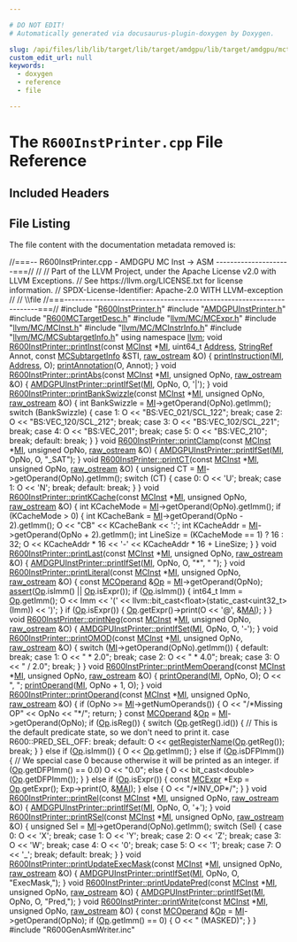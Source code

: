 ```yaml
---

# DO NOT EDIT!
# Automatically generated via docusaurus-plugin-doxygen by Doxygen.

slug: /api/files/lib/lib/target/lib/target/amdgpu/lib/target/amdgpu/mctargetdesc/r600instprinter-cpp
custom_edit_url: null
keywords:
  - doxygen
  - reference
  - file

---
```





# The `R600InstPrinter.cpp` File Reference

<DoxygenPage pluginConfig={pluginConfig}>



## Included Headers

<IncludesList>
<IncludesListItem
  filePath="R600InstPrinter.h"
  permalink="/docs/api/files/lib/lib/target/lib/target/amdgpu/lib/target/amdgpu/mctargetdesc/r600instprinter-h"
  isLocal="true" />
<IncludesListItem
  filePath="AMDGPUInstPrinter.h"
  permalink="/docs/api/files/lib/lib/target/lib/target/amdgpu/lib/target/amdgpu/mctargetdesc/amdgpuinstprinter-h"
  isLocal="true" />
<IncludesListItem
  filePath="R600MCTargetDesc.h"
  permalink="/docs/api/files/lib/lib/target/lib/target/amdgpu/lib/target/amdgpu/mctargetdesc/r600mctargetdesc-h"
  isLocal="true" />
<IncludesListItem
  filePath="llvm/MC/MCExpr.h"
  permalink="/docs/api/files/include/include/llvm/include/llvm/mc/mcexpr-h"
  isLocal="true" />
<IncludesListItem
  filePath="llvm/MC/MCInst.h"
  permalink="/docs/api/files/include/include/llvm/include/llvm/mc/mcinst-h"
  isLocal="true" />
<IncludesListItem
  filePath="llvm/MC/MCInstrInfo.h"
  permalink="/docs/api/files/include/include/llvm/include/llvm/mc/mcinstrinfo-h"
  isLocal="true" />
<IncludesListItem
  filePath="llvm/MC/MCSubtargetInfo.h"
  permalink="/docs/api/files/include/include/llvm/include/llvm/mc/mcsubtargetinfo-h"
  isLocal="true" />
<IncludesListItem
  filePath="R600GenAsmWriter.inc"
  permalink=""
  isLocal="true" />
</IncludesList>


## File Listing

The file content with the documentation metadata removed is:

<ProgramListing>

<Link id="l00001" /><CodeLine lineNumber="1"><Highlight kind="comment">//===-- R600InstPrinter.cpp - AMDGPU MC Inst -&gt; ASM ---------------------===//</Highlight><Highlight kind="normal"></Highlight></CodeLine>
<Link id="l00002" /><CodeLine lineNumber="2"><Highlight kind="normal"></Highlight><Highlight kind="comment">//</Highlight><Highlight kind="normal"></Highlight></CodeLine>
<Link id="l00003" /><CodeLine lineNumber="3"><Highlight kind="normal"></Highlight><Highlight kind="comment">// Part of the LLVM Project, under the Apache License v2.0 with LLVM Exceptions.</Highlight><Highlight kind="normal"></Highlight></CodeLine>
<Link id="l00004" /><CodeLine lineNumber="4"><Highlight kind="normal"></Highlight><Highlight kind="comment">// See https://llvm.org/LICENSE.txt for license information.</Highlight><Highlight kind="normal"></Highlight></CodeLine>
<Link id="l00005" /><CodeLine lineNumber="5"><Highlight kind="normal"></Highlight><Highlight kind="comment">// SPDX-License-Identifier: Apache-2.0 WITH LLVM-exception</Highlight><Highlight kind="normal"></Highlight></CodeLine>
<Link id="l00006" /><CodeLine lineNumber="6"><Highlight kind="normal"></Highlight><Highlight kind="comment">//</Highlight><Highlight kind="normal"></Highlight></CodeLine>
<Link id="l00007" /><CodeLine lineNumber="7"><Highlight kind="normal"></Highlight><Highlight kind="comment">// \\file</Highlight><Highlight kind="normal"></Highlight></CodeLine>
<Link id="l00008" /><CodeLine lineNumber="8"><Highlight kind="normal"></Highlight><Highlight kind="comment">//===----------------------------------------------------------------------===//</Highlight><Highlight kind="normal"></Highlight></CodeLine>
<Link id="l00009" /><CodeLine lineNumber="9"><Highlight kind="normal"></Highlight></CodeLine>
<Link id="l00010" /><CodeLine lineNumber="10"><Highlight kind="normal"></Highlight><Highlight kind="preprocessor">#include &quot;<a href="/docs/api/files/lib/lib/target/lib/target/amdgpu/lib/target/amdgpu/mctargetdesc/r600instprinter-h">R600InstPrinter.h</a>&quot;</Highlight><Highlight kind="normal"></Highlight></CodeLine>
<Link id="l00011" /><CodeLine lineNumber="11"><Highlight kind="normal"></Highlight><Highlight kind="preprocessor">#include &quot;<a href="/docs/api/files/lib/lib/target/lib/target/amdgpu/lib/target/amdgpu/mctargetdesc/amdgpuinstprinter-h">AMDGPUInstPrinter.h</a>&quot;</Highlight><Highlight kind="normal"></Highlight></CodeLine>
<Link id="l00012" /><CodeLine lineNumber="12"><Highlight kind="normal"></Highlight><Highlight kind="preprocessor">#include &quot;<a href="/docs/api/files/lib/lib/target/lib/target/amdgpu/lib/target/amdgpu/mctargetdesc/r600mctargetdesc-h">R600MCTargetDesc.h</a>&quot;</Highlight><Highlight kind="normal"></Highlight></CodeLine>
<Link id="l00013" /><CodeLine lineNumber="13"><Highlight kind="normal"></Highlight><Highlight kind="preprocessor">#include &quot;<a href="/docs/api/files/include/include/llvm/include/llvm/mc/mcexpr-h">llvm/MC/MCExpr.h</a>&quot;</Highlight><Highlight kind="normal"></Highlight></CodeLine>
<Link id="l00014" /><CodeLine lineNumber="14"><Highlight kind="normal"></Highlight><Highlight kind="preprocessor">#include &quot;<a href="/docs/api/files/include/include/llvm/include/llvm/mc/mcinst-h">llvm/MC/MCInst.h</a>&quot;</Highlight><Highlight kind="normal"></Highlight></CodeLine>
<Link id="l00015" /><CodeLine lineNumber="15"><Highlight kind="normal"></Highlight><Highlight kind="preprocessor">#include &quot;<a href="/docs/api/files/include/include/llvm/include/llvm/mc/mcinstrinfo-h">llvm/MC/MCInstrInfo.h</a>&quot;</Highlight><Highlight kind="normal"></Highlight></CodeLine>
<Link id="l00016" /><CodeLine lineNumber="16"><Highlight kind="normal"></Highlight><Highlight kind="preprocessor">#include &quot;<a href="/docs/api/files/include/include/llvm/include/llvm/mc/mcsubtargetinfo-h">llvm/MC/MCSubtargetInfo.h</a>&quot;</Highlight><Highlight kind="normal"></Highlight></CodeLine>
<Link id="l00017" /><CodeLine lineNumber="17"><Highlight kind="normal"></Highlight></CodeLine>
<Link id="l00018" /><CodeLine lineNumber="18"><Highlight kind="normal"></Highlight><Highlight kind="keyword">using namespace </Highlight><Highlight kind="normal"><a href="/docs/api/namespaces/llvm">llvm</a>;</Highlight></CodeLine>
<Link id="l00019" /><CodeLine lineNumber="19"><Highlight kind="normal"></Highlight></CodeLine>
<Link id="l00020" /><CodeLine lineNumber="20" lineLink="/docs/api/classes/llvm/r600instprinter/#ac3edd96bf7aeb895c06dcf467cf1b06f"><Highlight kind="normal"></Highlight><Highlight kind="keywordtype">void</Highlight><Highlight kind="normal"> <a href="/docs/api/classes/llvm/r600instprinter/#ac3edd96bf7aeb895c06dcf467cf1b06f">R600InstPrinter::printInst</a>(</Highlight><Highlight kind="keyword">const</Highlight><Highlight kind="normal"> <a href="/docs/api/classes/llvm/mcinst">MCInst</a> &#42;<a href="/docs/api/files/lib/lib/codegen/lib/codegen/globalisel/irtranslator-cpp/#abe44dfdea65b4f7e11e0a608ab708b76">MI</a>, uint64&#95;t <a href="/docs/api/namespaces/llvm/#a8e02bbea14c70bab55fbc1384e1472d9add7bf230fde8d4836917806aff6a6b27">Address</a>,</Highlight></CodeLine>
<Link id="l00021" /><CodeLine lineNumber="21"><Highlight kind="normal">                                <a href="/docs/api/classes/llvm/stringref">StringRef</a> Annot, </Highlight><Highlight kind="keyword">const</Highlight><Highlight kind="normal"> <a href="/docs/api/classes/llvm/mcsubtargetinfo">MCSubtargetInfo</a> &amp;STI,</Highlight></CodeLine>
<Link id="l00022" /><CodeLine lineNumber="22"><Highlight kind="normal">                                <a href="/docs/api/classes/llvm/raw-ostream">raw&#95;ostream</a> &amp;O) &#123;</Highlight></CodeLine>
<Link id="l00023" /><CodeLine lineNumber="23"><Highlight kind="normal">  <a href="/docs/api/classes/llvm/r600instprinter/#a7d3d6c90cfe5b6488aded6eb423cd7f0">printInstruction</a>(<a href="/docs/api/files/lib/lib/codegen/lib/codegen/globalisel/irtranslator-cpp/#abe44dfdea65b4f7e11e0a608ab708b76">MI</a>, <a href="/docs/api/namespaces/llvm/#a8e02bbea14c70bab55fbc1384e1472d9add7bf230fde8d4836917806aff6a6b27">Address</a>, O);</Highlight></CodeLine>
<Link id="l00024" /><CodeLine lineNumber="24"><Highlight kind="normal">  <a href="/docs/api/classes/llvm/mcinstprinter/#aab90c946a08959c165433b2c125895ea">printAnnotation</a>(O, Annot);</Highlight></CodeLine>
<Link id="l00025" /><CodeLine lineNumber="25"><Highlight kind="normal">&#125;</Highlight></CodeLine>
<Link id="l00026" /><CodeLine lineNumber="26"><Highlight kind="normal"></Highlight></CodeLine>
<Link id="l00027" /><CodeLine lineNumber="27" lineLink="/docs/api/classes/llvm/r600instprinter/#a27ad0deab2ef9491cb62d7015e174021"><Highlight kind="normal"></Highlight><Highlight kind="keywordtype">void</Highlight><Highlight kind="normal"> <a href="/docs/api/classes/llvm/r600instprinter/#a27ad0deab2ef9491cb62d7015e174021">R600InstPrinter::printAbs</a>(</Highlight><Highlight kind="keyword">const</Highlight><Highlight kind="normal"> <a href="/docs/api/classes/llvm/mcinst">MCInst</a> &#42;<a href="/docs/api/files/lib/lib/codegen/lib/codegen/globalisel/irtranslator-cpp/#abe44dfdea65b4f7e11e0a608ab708b76">MI</a>, </Highlight><Highlight kind="keywordtype">unsigned</Highlight><Highlight kind="normal"> OpNo,</Highlight></CodeLine>
<Link id="l00028" /><CodeLine lineNumber="28"><Highlight kind="normal">                               <a href="/docs/api/classes/llvm/raw-ostream">raw&#95;ostream</a> &amp;O) &#123;</Highlight></CodeLine>
<Link id="l00029" /><CodeLine lineNumber="29"><Highlight kind="normal">  <a href="/docs/api/classes/llvm/amdgpuinstprinter/#a637d7c0cb33bc4739b453cca7e26c8f8">AMDGPUInstPrinter::printIfSet</a>(<a href="/docs/api/files/lib/lib/codegen/lib/codegen/globalisel/irtranslator-cpp/#abe44dfdea65b4f7e11e0a608ab708b76">MI</a>, OpNo, O, </Highlight><Highlight kind="charliteral">&#39;|&#39;</Highlight><Highlight kind="normal">);</Highlight></CodeLine>
<Link id="l00030" /><CodeLine lineNumber="30"><Highlight kind="normal">&#125;</Highlight></CodeLine>
<Link id="l00031" /><CodeLine lineNumber="31"><Highlight kind="normal"></Highlight></CodeLine>
<Link id="l00032" /><CodeLine lineNumber="32" lineLink="/docs/api/classes/llvm/r600instprinter/#af5ddbb80fbaec87c1c07228c426bdb01"><Highlight kind="normal"></Highlight><Highlight kind="keywordtype">void</Highlight><Highlight kind="normal"> <a href="/docs/api/classes/llvm/r600instprinter/#af5ddbb80fbaec87c1c07228c426bdb01">R600InstPrinter::printBankSwizzle</a>(</Highlight><Highlight kind="keyword">const</Highlight><Highlight kind="normal"> <a href="/docs/api/classes/llvm/mcinst">MCInst</a> &#42;<a href="/docs/api/files/lib/lib/codegen/lib/codegen/globalisel/irtranslator-cpp/#abe44dfdea65b4f7e11e0a608ab708b76">MI</a>, </Highlight><Highlight kind="keywordtype">unsigned</Highlight><Highlight kind="normal"> OpNo,</Highlight></CodeLine>
<Link id="l00033" /><CodeLine lineNumber="33"><Highlight kind="normal">                                       <a href="/docs/api/classes/llvm/raw-ostream">raw&#95;ostream</a> &amp;O) &#123;</Highlight></CodeLine>
<Link id="l00034" /><CodeLine lineNumber="34"><Highlight kind="normal">  </Highlight><Highlight kind="keywordtype">int</Highlight><Highlight kind="normal"> BankSwizzle = <a href="/docs/api/files/lib/lib/codegen/lib/codegen/globalisel/irtranslator-cpp/#abe44dfdea65b4f7e11e0a608ab708b76">MI</a>-&gt;getOperand(OpNo).getImm();</Highlight></CodeLine>
<Link id="l00035" /><CodeLine lineNumber="35"><Highlight kind="normal">  </Highlight><Highlight kind="keywordflow">switch</Highlight><Highlight kind="normal"> (BankSwizzle) &#123;</Highlight></CodeLine>
<Link id="l00036" /><CodeLine lineNumber="36"><Highlight kind="normal">  </Highlight><Highlight kind="keywordflow">case</Highlight><Highlight kind="normal"> 1:</Highlight></CodeLine>
<Link id="l00037" /><CodeLine lineNumber="37"><Highlight kind="normal">    O &lt;&lt; </Highlight><Highlight kind="stringliteral">&quot;BS:VEC&#95;021/SCL&#95;122&quot;</Highlight><Highlight kind="normal">;</Highlight></CodeLine>
<Link id="l00038" /><CodeLine lineNumber="38"><Highlight kind="normal">    </Highlight><Highlight kind="keywordflow">break</Highlight><Highlight kind="normal">;</Highlight></CodeLine>
<Link id="l00039" /><CodeLine lineNumber="39"><Highlight kind="normal">  </Highlight><Highlight kind="keywordflow">case</Highlight><Highlight kind="normal"> 2:</Highlight></CodeLine>
<Link id="l00040" /><CodeLine lineNumber="40"><Highlight kind="normal">    O &lt;&lt; </Highlight><Highlight kind="stringliteral">&quot;BS:VEC&#95;120/SCL&#95;212&quot;</Highlight><Highlight kind="normal">;</Highlight></CodeLine>
<Link id="l00041" /><CodeLine lineNumber="41"><Highlight kind="normal">    </Highlight><Highlight kind="keywordflow">break</Highlight><Highlight kind="normal">;</Highlight></CodeLine>
<Link id="l00042" /><CodeLine lineNumber="42"><Highlight kind="normal">  </Highlight><Highlight kind="keywordflow">case</Highlight><Highlight kind="normal"> 3:</Highlight></CodeLine>
<Link id="l00043" /><CodeLine lineNumber="43"><Highlight kind="normal">    O &lt;&lt; </Highlight><Highlight kind="stringliteral">&quot;BS:VEC&#95;102/SCL&#95;221&quot;</Highlight><Highlight kind="normal">;</Highlight></CodeLine>
<Link id="l00044" /><CodeLine lineNumber="44"><Highlight kind="normal">    </Highlight><Highlight kind="keywordflow">break</Highlight><Highlight kind="normal">;</Highlight></CodeLine>
<Link id="l00045" /><CodeLine lineNumber="45"><Highlight kind="normal">  </Highlight><Highlight kind="keywordflow">case</Highlight><Highlight kind="normal"> 4:</Highlight></CodeLine>
<Link id="l00046" /><CodeLine lineNumber="46"><Highlight kind="normal">    O &lt;&lt; </Highlight><Highlight kind="stringliteral">&quot;BS:VEC&#95;201&quot;</Highlight><Highlight kind="normal">;</Highlight></CodeLine>
<Link id="l00047" /><CodeLine lineNumber="47"><Highlight kind="normal">    </Highlight><Highlight kind="keywordflow">break</Highlight><Highlight kind="normal">;</Highlight></CodeLine>
<Link id="l00048" /><CodeLine lineNumber="48"><Highlight kind="normal">  </Highlight><Highlight kind="keywordflow">case</Highlight><Highlight kind="normal"> 5:</Highlight></CodeLine>
<Link id="l00049" /><CodeLine lineNumber="49"><Highlight kind="normal">    O &lt;&lt; </Highlight><Highlight kind="stringliteral">&quot;BS:VEC&#95;210&quot;</Highlight><Highlight kind="normal">;</Highlight></CodeLine>
<Link id="l00050" /><CodeLine lineNumber="50"><Highlight kind="normal">    </Highlight><Highlight kind="keywordflow">break</Highlight><Highlight kind="normal">;</Highlight></CodeLine>
<Link id="l00051" /><CodeLine lineNumber="51"><Highlight kind="normal">  </Highlight><Highlight kind="keywordflow">default</Highlight><Highlight kind="normal">:</Highlight></CodeLine>
<Link id="l00052" /><CodeLine lineNumber="52"><Highlight kind="normal">    </Highlight><Highlight kind="keywordflow">break</Highlight><Highlight kind="normal">;</Highlight></CodeLine>
<Link id="l00053" /><CodeLine lineNumber="53"><Highlight kind="normal">  &#125;</Highlight></CodeLine>
<Link id="l00054" /><CodeLine lineNumber="54"><Highlight kind="normal">&#125;</Highlight></CodeLine>
<Link id="l00055" /><CodeLine lineNumber="55"><Highlight kind="normal"></Highlight></CodeLine>
<Link id="l00056" /><CodeLine lineNumber="56" lineLink="/docs/api/classes/llvm/r600instprinter/#a33a08420900db800f0096dc1bfe892f2"><Highlight kind="normal"></Highlight><Highlight kind="keywordtype">void</Highlight><Highlight kind="normal"> <a href="/docs/api/classes/llvm/r600instprinter/#a33a08420900db800f0096dc1bfe892f2">R600InstPrinter::printClamp</a>(</Highlight><Highlight kind="keyword">const</Highlight><Highlight kind="normal"> <a href="/docs/api/classes/llvm/mcinst">MCInst</a> &#42;<a href="/docs/api/files/lib/lib/codegen/lib/codegen/globalisel/irtranslator-cpp/#abe44dfdea65b4f7e11e0a608ab708b76">MI</a>, </Highlight><Highlight kind="keywordtype">unsigned</Highlight><Highlight kind="normal"> OpNo,</Highlight></CodeLine>
<Link id="l00057" /><CodeLine lineNumber="57"><Highlight kind="normal">                                 <a href="/docs/api/classes/llvm/raw-ostream">raw&#95;ostream</a> &amp;O) &#123;</Highlight></CodeLine>
<Link id="l00058" /><CodeLine lineNumber="58"><Highlight kind="normal">  <a href="/docs/api/classes/llvm/amdgpuinstprinter/#a637d7c0cb33bc4739b453cca7e26c8f8">AMDGPUInstPrinter::printIfSet</a>(<a href="/docs/api/files/lib/lib/codegen/lib/codegen/globalisel/irtranslator-cpp/#abe44dfdea65b4f7e11e0a608ab708b76">MI</a>, OpNo, O, </Highlight><Highlight kind="stringliteral">&quot;&#95;SAT&quot;</Highlight><Highlight kind="normal">);</Highlight></CodeLine>
<Link id="l00059" /><CodeLine lineNumber="59"><Highlight kind="normal">&#125;</Highlight></CodeLine>
<Link id="l00060" /><CodeLine lineNumber="60"><Highlight kind="normal"></Highlight></CodeLine>
<Link id="l00061" /><CodeLine lineNumber="61" lineLink="/docs/api/classes/llvm/r600instprinter/#ac2f3913e870114f7ea5991c924c1d67b"><Highlight kind="normal"></Highlight><Highlight kind="keywordtype">void</Highlight><Highlight kind="normal"> <a href="/docs/api/classes/llvm/r600instprinter/#ac2f3913e870114f7ea5991c924c1d67b">R600InstPrinter::printCT</a>(</Highlight><Highlight kind="keyword">const</Highlight><Highlight kind="normal"> <a href="/docs/api/classes/llvm/mcinst">MCInst</a> &#42;<a href="/docs/api/files/lib/lib/codegen/lib/codegen/globalisel/irtranslator-cpp/#abe44dfdea65b4f7e11e0a608ab708b76">MI</a>, </Highlight><Highlight kind="keywordtype">unsigned</Highlight><Highlight kind="normal"> OpNo, <a href="/docs/api/classes/llvm/raw-ostream">raw&#95;ostream</a> &amp;O) &#123;</Highlight></CodeLine>
<Link id="l00062" /><CodeLine lineNumber="62"><Highlight kind="normal">  </Highlight><Highlight kind="keywordtype">unsigned</Highlight><Highlight kind="normal"> CT = <a href="/docs/api/files/lib/lib/codegen/lib/codegen/globalisel/irtranslator-cpp/#abe44dfdea65b4f7e11e0a608ab708b76">MI</a>-&gt;getOperand(OpNo).getImm();</Highlight></CodeLine>
<Link id="l00063" /><CodeLine lineNumber="63"><Highlight kind="normal">  </Highlight><Highlight kind="keywordflow">switch</Highlight><Highlight kind="normal"> (CT) &#123;</Highlight></CodeLine>
<Link id="l00064" /><CodeLine lineNumber="64"><Highlight kind="normal">  </Highlight><Highlight kind="keywordflow">case</Highlight><Highlight kind="normal"> 0:</Highlight></CodeLine>
<Link id="l00065" /><CodeLine lineNumber="65"><Highlight kind="normal">    O &lt;&lt; </Highlight><Highlight kind="charliteral">&#39;U&#39;</Highlight><Highlight kind="normal">;</Highlight></CodeLine>
<Link id="l00066" /><CodeLine lineNumber="66"><Highlight kind="normal">    </Highlight><Highlight kind="keywordflow">break</Highlight><Highlight kind="normal">;</Highlight></CodeLine>
<Link id="l00067" /><CodeLine lineNumber="67"><Highlight kind="normal">  </Highlight><Highlight kind="keywordflow">case</Highlight><Highlight kind="normal"> 1:</Highlight></CodeLine>
<Link id="l00068" /><CodeLine lineNumber="68"><Highlight kind="normal">    O &lt;&lt; </Highlight><Highlight kind="charliteral">&#39;N&#39;</Highlight><Highlight kind="normal">;</Highlight></CodeLine>
<Link id="l00069" /><CodeLine lineNumber="69"><Highlight kind="normal">    </Highlight><Highlight kind="keywordflow">break</Highlight><Highlight kind="normal">;</Highlight></CodeLine>
<Link id="l00070" /><CodeLine lineNumber="70"><Highlight kind="normal">  </Highlight><Highlight kind="keywordflow">default</Highlight><Highlight kind="normal">:</Highlight></CodeLine>
<Link id="l00071" /><CodeLine lineNumber="71"><Highlight kind="normal">    </Highlight><Highlight kind="keywordflow">break</Highlight><Highlight kind="normal">;</Highlight></CodeLine>
<Link id="l00072" /><CodeLine lineNumber="72"><Highlight kind="normal">  &#125;</Highlight></CodeLine>
<Link id="l00073" /><CodeLine lineNumber="73"><Highlight kind="normal">&#125;</Highlight></CodeLine>
<Link id="l00074" /><CodeLine lineNumber="74"><Highlight kind="normal"></Highlight></CodeLine>
<Link id="l00075" /><CodeLine lineNumber="75" lineLink="/docs/api/classes/llvm/r600instprinter/#af18fa5f56e8fdfddf6a4d9ebec9dfa3d"><Highlight kind="normal"></Highlight><Highlight kind="keywordtype">void</Highlight><Highlight kind="normal"> <a href="/docs/api/classes/llvm/r600instprinter/#af18fa5f56e8fdfddf6a4d9ebec9dfa3d">R600InstPrinter::printKCache</a>(</Highlight><Highlight kind="keyword">const</Highlight><Highlight kind="normal"> <a href="/docs/api/classes/llvm/mcinst">MCInst</a> &#42;<a href="/docs/api/files/lib/lib/codegen/lib/codegen/globalisel/irtranslator-cpp/#abe44dfdea65b4f7e11e0a608ab708b76">MI</a>, </Highlight><Highlight kind="keywordtype">unsigned</Highlight><Highlight kind="normal"> OpNo,</Highlight></CodeLine>
<Link id="l00076" /><CodeLine lineNumber="76"><Highlight kind="normal">                                  <a href="/docs/api/classes/llvm/raw-ostream">raw&#95;ostream</a> &amp;O) &#123;</Highlight></CodeLine>
<Link id="l00077" /><CodeLine lineNumber="77"><Highlight kind="normal">  </Highlight><Highlight kind="keywordtype">int</Highlight><Highlight kind="normal"> KCacheMode = <a href="/docs/api/files/lib/lib/codegen/lib/codegen/globalisel/irtranslator-cpp/#abe44dfdea65b4f7e11e0a608ab708b76">MI</a>-&gt;getOperand(OpNo).getImm();</Highlight></CodeLine>
<Link id="l00078" /><CodeLine lineNumber="78"><Highlight kind="normal">  </Highlight><Highlight kind="keywordflow">if</Highlight><Highlight kind="normal"> (KCacheMode &gt; 0) &#123;</Highlight></CodeLine>
<Link id="l00079" /><CodeLine lineNumber="79"><Highlight kind="normal">    </Highlight><Highlight kind="keywordtype">int</Highlight><Highlight kind="normal"> KCacheBank = <a href="/docs/api/files/lib/lib/codegen/lib/codegen/globalisel/irtranslator-cpp/#abe44dfdea65b4f7e11e0a608ab708b76">MI</a>-&gt;getOperand(OpNo - 2).getImm();</Highlight></CodeLine>
<Link id="l00080" /><CodeLine lineNumber="80"><Highlight kind="normal">    O &lt;&lt; </Highlight><Highlight kind="stringliteral">&quot;CB&quot;</Highlight><Highlight kind="normal"> &lt;&lt; KCacheBank &lt;&lt; </Highlight><Highlight kind="charliteral">&#39;:&#39;</Highlight><Highlight kind="normal">;</Highlight></CodeLine>
<Link id="l00081" /><CodeLine lineNumber="81"><Highlight kind="normal">    </Highlight><Highlight kind="keywordtype">int</Highlight><Highlight kind="normal"> KCacheAddr = <a href="/docs/api/files/lib/lib/codegen/lib/codegen/globalisel/irtranslator-cpp/#abe44dfdea65b4f7e11e0a608ab708b76">MI</a>-&gt;getOperand(OpNo + 2).getImm();</Highlight></CodeLine>
<Link id="l00082" /><CodeLine lineNumber="82"><Highlight kind="normal">    </Highlight><Highlight kind="keywordtype">int</Highlight><Highlight kind="normal"> LineSize = (KCacheMode == 1) ? 16 : 32;</Highlight></CodeLine>
<Link id="l00083" /><CodeLine lineNumber="83"><Highlight kind="normal">    O &lt;&lt; KCacheAddr &#42; 16 &lt;&lt; </Highlight><Highlight kind="charliteral">&#39;-&#39;</Highlight><Highlight kind="normal"> &lt;&lt; KCacheAddr &#42; 16 + LineSize;</Highlight></CodeLine>
<Link id="l00084" /><CodeLine lineNumber="84"><Highlight kind="normal">  &#125;</Highlight></CodeLine>
<Link id="l00085" /><CodeLine lineNumber="85"><Highlight kind="normal">&#125;</Highlight></CodeLine>
<Link id="l00086" /><CodeLine lineNumber="86"><Highlight kind="normal"></Highlight></CodeLine>
<Link id="l00087" /><CodeLine lineNumber="87" lineLink="/docs/api/classes/llvm/r600instprinter/#ad56cd3a876266975fe9836561308c012"><Highlight kind="normal"></Highlight><Highlight kind="keywordtype">void</Highlight><Highlight kind="normal"> <a href="/docs/api/classes/llvm/r600instprinter/#ad56cd3a876266975fe9836561308c012">R600InstPrinter::printLast</a>(</Highlight><Highlight kind="keyword">const</Highlight><Highlight kind="normal"> <a href="/docs/api/classes/llvm/mcinst">MCInst</a> &#42;<a href="/docs/api/files/lib/lib/codegen/lib/codegen/globalisel/irtranslator-cpp/#abe44dfdea65b4f7e11e0a608ab708b76">MI</a>, </Highlight><Highlight kind="keywordtype">unsigned</Highlight><Highlight kind="normal"> OpNo,</Highlight></CodeLine>
<Link id="l00088" /><CodeLine lineNumber="88"><Highlight kind="normal">                                <a href="/docs/api/classes/llvm/raw-ostream">raw&#95;ostream</a> &amp;O) &#123;</Highlight></CodeLine>
<Link id="l00089" /><CodeLine lineNumber="89"><Highlight kind="normal">  <a href="/docs/api/classes/llvm/amdgpuinstprinter/#a637d7c0cb33bc4739b453cca7e26c8f8">AMDGPUInstPrinter::printIfSet</a>(<a href="/docs/api/files/lib/lib/codegen/lib/codegen/globalisel/irtranslator-cpp/#abe44dfdea65b4f7e11e0a608ab708b76">MI</a>, OpNo, O, </Highlight><Highlight kind="stringliteral">&quot;&#42;&quot;</Highlight><Highlight kind="normal">, </Highlight><Highlight kind="stringliteral">&quot; &quot;</Highlight><Highlight kind="normal">);</Highlight></CodeLine>
<Link id="l00090" /><CodeLine lineNumber="90"><Highlight kind="normal">&#125;</Highlight></CodeLine>
<Link id="l00091" /><CodeLine lineNumber="91"><Highlight kind="normal"></Highlight></CodeLine>
<Link id="l00092" /><CodeLine lineNumber="92" lineLink="/docs/api/classes/llvm/r600instprinter/#a7ae6d7ad35a919a88fc5a9daa781e1a3"><Highlight kind="normal"></Highlight><Highlight kind="keywordtype">void</Highlight><Highlight kind="normal"> <a href="/docs/api/classes/llvm/r600instprinter/#a7ae6d7ad35a919a88fc5a9daa781e1a3">R600InstPrinter::printLiteral</a>(</Highlight><Highlight kind="keyword">const</Highlight><Highlight kind="normal"> <a href="/docs/api/classes/llvm/mcinst">MCInst</a> &#42;<a href="/docs/api/files/lib/lib/codegen/lib/codegen/globalisel/irtranslator-cpp/#abe44dfdea65b4f7e11e0a608ab708b76">MI</a>, </Highlight><Highlight kind="keywordtype">unsigned</Highlight><Highlight kind="normal"> OpNo,</Highlight></CodeLine>
<Link id="l00093" /><CodeLine lineNumber="93"><Highlight kind="normal">                                   <a href="/docs/api/classes/llvm/raw-ostream">raw&#95;ostream</a> &amp;O) &#123;</Highlight></CodeLine>
<Link id="l00094" /><CodeLine lineNumber="94"><Highlight kind="normal">  </Highlight><Highlight kind="keyword">const</Highlight><Highlight kind="normal"> <a href="/docs/api/classes/llvm/mcoperand">MCOperand</a> &amp;<a href="/docs/api/namespaces/llvm/#ab471937b9a227e70c7fe8bd9604014d6">Op</a> = <a href="/docs/api/files/lib/lib/codegen/lib/codegen/globalisel/irtranslator-cpp/#abe44dfdea65b4f7e11e0a608ab708b76">MI</a>-&gt;getOperand(OpNo);</Highlight></CodeLine>
<Link id="l00095" /><CodeLine lineNumber="95"><Highlight kind="normal">  <a href="/docs/api/files/lib/lib/target/lib/target/amdgpu/silowercontrolflow-cpp/#a4868c5d81c5ccc98c47aeab6244346a0">assert</a>(<a href="/docs/api/namespaces/llvm/#ab471937b9a227e70c7fe8bd9604014d6">Op</a>.isImm() || <a href="/docs/api/namespaces/llvm/#ab471937b9a227e70c7fe8bd9604014d6">Op</a>.isExpr());</Highlight></CodeLine>
<Link id="l00096" /><CodeLine lineNumber="96"><Highlight kind="normal">  </Highlight><Highlight kind="keywordflow">if</Highlight><Highlight kind="normal"> (<a href="/docs/api/namespaces/llvm/#ab471937b9a227e70c7fe8bd9604014d6">Op</a>.isImm()) &#123;</Highlight></CodeLine>
<Link id="l00097" /><CodeLine lineNumber="97"><Highlight kind="normal">    int64&#95;t Imm = <a href="/docs/api/namespaces/llvm/#ab471937b9a227e70c7fe8bd9604014d6">Op</a>.getImm();</Highlight></CodeLine>
<Link id="l00098" /><CodeLine lineNumber="98"><Highlight kind="normal">    O &lt;&lt; Imm &lt;&lt; &#39;(&#39; &lt;&lt; llvm::bit&#95;cast&lt;float&gt;(</Highlight><Highlight kind="keyword">static&#95;cast&lt;</Highlight><Highlight kind="normal">uint32&#95;t</Highlight><Highlight kind="keyword">&gt;</Highlight><Highlight kind="normal">(Imm)) &lt;&lt; </Highlight><Highlight kind="charliteral">&#39;)&#39;</Highlight><Highlight kind="normal">;</Highlight></CodeLine>
<Link id="l00099" /><CodeLine lineNumber="99"><Highlight kind="normal">  &#125;</Highlight></CodeLine>
<Link id="l00100" /><CodeLine lineNumber="100"><Highlight kind="normal">  </Highlight><Highlight kind="keywordflow">if</Highlight><Highlight kind="normal"> (<a href="/docs/api/namespaces/llvm/#ab471937b9a227e70c7fe8bd9604014d6">Op</a>.isExpr()) &#123;</Highlight></CodeLine>
<Link id="l00101" /><CodeLine lineNumber="101"><Highlight kind="normal">    <a href="/docs/api/namespaces/llvm/#ab471937b9a227e70c7fe8bd9604014d6">Op</a>.getExpr()-&gt;print(O &lt;&lt; </Highlight><Highlight kind="charliteral">&#39;@&#39;</Highlight><Highlight kind="normal">, &amp;<a href="/docs/api/classes/llvm/mcinstprinter/#aacb2bfbafa57a37e627bf1334d349bc6">MAI</a>);</Highlight></CodeLine>
<Link id="l00102" /><CodeLine lineNumber="102"><Highlight kind="normal">  &#125;</Highlight></CodeLine>
<Link id="l00103" /><CodeLine lineNumber="103"><Highlight kind="normal">&#125;</Highlight></CodeLine>
<Link id="l00104" /><CodeLine lineNumber="104"><Highlight kind="normal"></Highlight></CodeLine>
<Link id="l00105" /><CodeLine lineNumber="105" lineLink="/docs/api/classes/llvm/r600instprinter/#a500164c856a62f35126110fcb695e960"><Highlight kind="normal"></Highlight><Highlight kind="keywordtype">void</Highlight><Highlight kind="normal"> <a href="/docs/api/classes/llvm/r600instprinter/#a500164c856a62f35126110fcb695e960">R600InstPrinter::printNeg</a>(</Highlight><Highlight kind="keyword">const</Highlight><Highlight kind="normal"> <a href="/docs/api/classes/llvm/mcinst">MCInst</a> &#42;<a href="/docs/api/files/lib/lib/codegen/lib/codegen/globalisel/irtranslator-cpp/#abe44dfdea65b4f7e11e0a608ab708b76">MI</a>, </Highlight><Highlight kind="keywordtype">unsigned</Highlight><Highlight kind="normal"> OpNo,</Highlight></CodeLine>
<Link id="l00106" /><CodeLine lineNumber="106"><Highlight kind="normal">                               <a href="/docs/api/classes/llvm/raw-ostream">raw&#95;ostream</a> &amp;O) &#123;</Highlight></CodeLine>
<Link id="l00107" /><CodeLine lineNumber="107"><Highlight kind="normal">  <a href="/docs/api/classes/llvm/amdgpuinstprinter/#a637d7c0cb33bc4739b453cca7e26c8f8">AMDGPUInstPrinter::printIfSet</a>(<a href="/docs/api/files/lib/lib/codegen/lib/codegen/globalisel/irtranslator-cpp/#abe44dfdea65b4f7e11e0a608ab708b76">MI</a>, OpNo, O, </Highlight><Highlight kind="charliteral">&#39;-&#39;</Highlight><Highlight kind="normal">);</Highlight></CodeLine>
<Link id="l00108" /><CodeLine lineNumber="108"><Highlight kind="normal">&#125;</Highlight></CodeLine>
<Link id="l00109" /><CodeLine lineNumber="109"><Highlight kind="normal"></Highlight></CodeLine>
<Link id="l00110" /><CodeLine lineNumber="110" lineLink="/docs/api/classes/llvm/r600instprinter/#a670a42d99ef6140c6693c3e18795f5b3"><Highlight kind="normal"></Highlight><Highlight kind="keywordtype">void</Highlight><Highlight kind="normal"> <a href="/docs/api/classes/llvm/r600instprinter/#a670a42d99ef6140c6693c3e18795f5b3">R600InstPrinter::printOMOD</a>(</Highlight><Highlight kind="keyword">const</Highlight><Highlight kind="normal"> <a href="/docs/api/classes/llvm/mcinst">MCInst</a> &#42;<a href="/docs/api/files/lib/lib/codegen/lib/codegen/globalisel/irtranslator-cpp/#abe44dfdea65b4f7e11e0a608ab708b76">MI</a>, </Highlight><Highlight kind="keywordtype">unsigned</Highlight><Highlight kind="normal"> OpNo,</Highlight></CodeLine>
<Link id="l00111" /><CodeLine lineNumber="111"><Highlight kind="normal">                                <a href="/docs/api/classes/llvm/raw-ostream">raw&#95;ostream</a> &amp;O) &#123;</Highlight></CodeLine>
<Link id="l00112" /><CodeLine lineNumber="112"><Highlight kind="normal">  </Highlight><Highlight kind="keywordflow">switch</Highlight><Highlight kind="normal"> (<a href="/docs/api/files/lib/lib/codegen/lib/codegen/globalisel/irtranslator-cpp/#abe44dfdea65b4f7e11e0a608ab708b76">MI</a>-&gt;getOperand(OpNo).getImm()) &#123;</Highlight></CodeLine>
<Link id="l00113" /><CodeLine lineNumber="113"><Highlight kind="normal">  </Highlight><Highlight kind="keywordflow">default</Highlight><Highlight kind="normal">:</Highlight></CodeLine>
<Link id="l00114" /><CodeLine lineNumber="114"><Highlight kind="normal">    </Highlight><Highlight kind="keywordflow">break</Highlight><Highlight kind="normal">;</Highlight></CodeLine>
<Link id="l00115" /><CodeLine lineNumber="115"><Highlight kind="normal">  </Highlight><Highlight kind="keywordflow">case</Highlight><Highlight kind="normal"> 1:</Highlight></CodeLine>
<Link id="l00116" /><CodeLine lineNumber="116"><Highlight kind="normal">    O &lt;&lt; </Highlight><Highlight kind="stringliteral">&quot; &#42; 2.0&quot;</Highlight><Highlight kind="normal">;</Highlight></CodeLine>
<Link id="l00117" /><CodeLine lineNumber="117"><Highlight kind="normal">    </Highlight><Highlight kind="keywordflow">break</Highlight><Highlight kind="normal">;</Highlight></CodeLine>
<Link id="l00118" /><CodeLine lineNumber="118"><Highlight kind="normal">  </Highlight><Highlight kind="keywordflow">case</Highlight><Highlight kind="normal"> 2:</Highlight></CodeLine>
<Link id="l00119" /><CodeLine lineNumber="119"><Highlight kind="normal">    O &lt;&lt; </Highlight><Highlight kind="stringliteral">&quot; &#42; 4.0&quot;</Highlight><Highlight kind="normal">;</Highlight></CodeLine>
<Link id="l00120" /><CodeLine lineNumber="120"><Highlight kind="normal">    </Highlight><Highlight kind="keywordflow">break</Highlight><Highlight kind="normal">;</Highlight></CodeLine>
<Link id="l00121" /><CodeLine lineNumber="121"><Highlight kind="normal">  </Highlight><Highlight kind="keywordflow">case</Highlight><Highlight kind="normal"> 3:</Highlight></CodeLine>
<Link id="l00122" /><CodeLine lineNumber="122"><Highlight kind="normal">    O &lt;&lt; </Highlight><Highlight kind="stringliteral">&quot; / 2.0&quot;</Highlight><Highlight kind="normal">;</Highlight></CodeLine>
<Link id="l00123" /><CodeLine lineNumber="123"><Highlight kind="normal">    </Highlight><Highlight kind="keywordflow">break</Highlight><Highlight kind="normal">;</Highlight></CodeLine>
<Link id="l00124" /><CodeLine lineNumber="124"><Highlight kind="normal">  &#125;</Highlight></CodeLine>
<Link id="l00125" /><CodeLine lineNumber="125"><Highlight kind="normal">&#125;</Highlight></CodeLine>
<Link id="l00126" /><CodeLine lineNumber="126"><Highlight kind="normal"></Highlight></CodeLine>
<Link id="l00127" /><CodeLine lineNumber="127" lineLink="/docs/api/classes/llvm/r600instprinter/#ad37bf392a45a00d0cc932919bfbda706"><Highlight kind="normal"></Highlight><Highlight kind="keywordtype">void</Highlight><Highlight kind="normal"> <a href="/docs/api/classes/llvm/r600instprinter/#ad37bf392a45a00d0cc932919bfbda706">R600InstPrinter::printMemOperand</a>(</Highlight><Highlight kind="keyword">const</Highlight><Highlight kind="normal"> <a href="/docs/api/classes/llvm/mcinst">MCInst</a> &#42;<a href="/docs/api/files/lib/lib/codegen/lib/codegen/globalisel/irtranslator-cpp/#abe44dfdea65b4f7e11e0a608ab708b76">MI</a>, </Highlight><Highlight kind="keywordtype">unsigned</Highlight><Highlight kind="normal"> OpNo,</Highlight></CodeLine>
<Link id="l00128" /><CodeLine lineNumber="128"><Highlight kind="normal">                                      <a href="/docs/api/classes/llvm/raw-ostream">raw&#95;ostream</a> &amp;O) &#123;</Highlight></CodeLine>
<Link id="l00129" /><CodeLine lineNumber="129"><Highlight kind="normal">  <a href="/docs/api/classes/llvm/r600instprinter/#a572fc6c9209a834b1de293468ccc6691">printOperand</a>(<a href="/docs/api/files/lib/lib/codegen/lib/codegen/globalisel/irtranslator-cpp/#abe44dfdea65b4f7e11e0a608ab708b76">MI</a>, OpNo, O);</Highlight></CodeLine>
<Link id="l00130" /><CodeLine lineNumber="130"><Highlight kind="normal">  O &lt;&lt; </Highlight><Highlight kind="stringliteral">&quot;, &quot;</Highlight><Highlight kind="normal">;</Highlight></CodeLine>
<Link id="l00131" /><CodeLine lineNumber="131"><Highlight kind="normal">  <a href="/docs/api/classes/llvm/r600instprinter/#a572fc6c9209a834b1de293468ccc6691">printOperand</a>(<a href="/docs/api/files/lib/lib/codegen/lib/codegen/globalisel/irtranslator-cpp/#abe44dfdea65b4f7e11e0a608ab708b76">MI</a>, OpNo + 1, O);</Highlight></CodeLine>
<Link id="l00132" /><CodeLine lineNumber="132"><Highlight kind="normal">&#125;</Highlight></CodeLine>
<Link id="l00133" /><CodeLine lineNumber="133"><Highlight kind="normal"></Highlight></CodeLine>
<Link id="l00134" /><CodeLine lineNumber="134" lineLink="/docs/api/classes/llvm/r600instprinter/#a572fc6c9209a834b1de293468ccc6691"><Highlight kind="normal"></Highlight><Highlight kind="keywordtype">void</Highlight><Highlight kind="normal"> <a href="/docs/api/classes/llvm/r600instprinter/#a572fc6c9209a834b1de293468ccc6691">R600InstPrinter::printOperand</a>(</Highlight><Highlight kind="keyword">const</Highlight><Highlight kind="normal"> <a href="/docs/api/classes/llvm/mcinst">MCInst</a> &#42;<a href="/docs/api/files/lib/lib/codegen/lib/codegen/globalisel/irtranslator-cpp/#abe44dfdea65b4f7e11e0a608ab708b76">MI</a>, </Highlight><Highlight kind="keywordtype">unsigned</Highlight><Highlight kind="normal"> OpNo,</Highlight></CodeLine>
<Link id="l00135" /><CodeLine lineNumber="135"><Highlight kind="normal">                                   <a href="/docs/api/classes/llvm/raw-ostream">raw&#95;ostream</a> &amp;O) &#123;</Highlight></CodeLine>
<Link id="l00136" /><CodeLine lineNumber="136"><Highlight kind="normal">  </Highlight><Highlight kind="keywordflow">if</Highlight><Highlight kind="normal"> (OpNo &gt;= <a href="/docs/api/files/lib/lib/codegen/lib/codegen/globalisel/irtranslator-cpp/#abe44dfdea65b4f7e11e0a608ab708b76">MI</a>-&gt;getNumOperands()) &#123;</Highlight></CodeLine>
<Link id="l00137" /><CodeLine lineNumber="137"><Highlight kind="normal">    O &lt;&lt; </Highlight><Highlight kind="stringliteral">&quot;/&#42;Missing OP&quot;</Highlight><Highlight kind="normal"> &lt;&lt; OpNo &lt;&lt; </Highlight><Highlight kind="stringliteral">&quot;&#42;/&quot;</Highlight><Highlight kind="normal">;</Highlight></CodeLine>
<Link id="l00138" /><CodeLine lineNumber="138"><Highlight kind="normal">    </Highlight><Highlight kind="keywordflow">return</Highlight><Highlight kind="normal">;</Highlight></CodeLine>
<Link id="l00139" /><CodeLine lineNumber="139"><Highlight kind="normal">  &#125;</Highlight></CodeLine>
<Link id="l00140" /><CodeLine lineNumber="140"><Highlight kind="normal"></Highlight></CodeLine>
<Link id="l00141" /><CodeLine lineNumber="141"><Highlight kind="normal">  </Highlight><Highlight kind="keyword">const</Highlight><Highlight kind="normal"> <a href="/docs/api/classes/llvm/mcoperand">MCOperand</a> &amp;<a href="/docs/api/namespaces/llvm/#ab471937b9a227e70c7fe8bd9604014d6">Op</a> = <a href="/docs/api/files/lib/lib/codegen/lib/codegen/globalisel/irtranslator-cpp/#abe44dfdea65b4f7e11e0a608ab708b76">MI</a>-&gt;getOperand(OpNo);</Highlight></CodeLine>
<Link id="l00142" /><CodeLine lineNumber="142"><Highlight kind="normal">  </Highlight><Highlight kind="keywordflow">if</Highlight><Highlight kind="normal"> (<a href="/docs/api/namespaces/llvm/#ab471937b9a227e70c7fe8bd9604014d6">Op</a>.isReg()) &#123;</Highlight></CodeLine>
<Link id="l00143" /><CodeLine lineNumber="143"><Highlight kind="normal">    </Highlight><Highlight kind="keywordflow">switch</Highlight><Highlight kind="normal"> (<a href="/docs/api/namespaces/llvm/#ab471937b9a227e70c7fe8bd9604014d6">Op</a>.getReg().id()) &#123;</Highlight></CodeLine>
<Link id="l00144" /><CodeLine lineNumber="144"><Highlight kind="normal">    </Highlight><Highlight kind="comment">// This is the default predicate state, so we don&#39;t need to print it.</Highlight><Highlight kind="normal"></Highlight></CodeLine>
<Link id="l00145" /><CodeLine lineNumber="145"><Highlight kind="normal">    </Highlight><Highlight kind="keywordflow">case</Highlight><Highlight kind="normal"> R600::PRED&#95;SEL&#95;OFF:</Highlight></CodeLine>
<Link id="l00146" /><CodeLine lineNumber="146"><Highlight kind="normal">      </Highlight><Highlight kind="keywordflow">break</Highlight><Highlight kind="normal">;</Highlight></CodeLine>
<Link id="l00147" /><CodeLine lineNumber="147"><Highlight kind="normal"></Highlight></CodeLine>
<Link id="l00148" /><CodeLine lineNumber="148"><Highlight kind="normal">    </Highlight><Highlight kind="keywordflow">default</Highlight><Highlight kind="normal">:</Highlight></CodeLine>
<Link id="l00149" /><CodeLine lineNumber="149"><Highlight kind="normal">      O &lt;&lt; <a href="/docs/api/classes/llvm/r600instprinter/#a0a2167a586b22e7485cd030a06ca1b63">getRegisterName</a>(<a href="/docs/api/namespaces/llvm/#ab471937b9a227e70c7fe8bd9604014d6">Op</a>.getReg());</Highlight></CodeLine>
<Link id="l00150" /><CodeLine lineNumber="150"><Highlight kind="normal">      </Highlight><Highlight kind="keywordflow">break</Highlight><Highlight kind="normal">;</Highlight></CodeLine>
<Link id="l00151" /><CodeLine lineNumber="151"><Highlight kind="normal">    &#125;</Highlight></CodeLine>
<Link id="l00152" /><CodeLine lineNumber="152"><Highlight kind="normal">  &#125; </Highlight><Highlight kind="keywordflow">else</Highlight><Highlight kind="normal"> </Highlight><Highlight kind="keywordflow">if</Highlight><Highlight kind="normal"> (<a href="/docs/api/namespaces/llvm/#ab471937b9a227e70c7fe8bd9604014d6">Op</a>.isImm()) &#123;</Highlight></CodeLine>
<Link id="l00153" /><CodeLine lineNumber="153"><Highlight kind="normal">    O &lt;&lt; <a href="/docs/api/namespaces/llvm/#ab471937b9a227e70c7fe8bd9604014d6">Op</a>.getImm();</Highlight></CodeLine>
<Link id="l00154" /><CodeLine lineNumber="154"><Highlight kind="normal">  &#125; </Highlight><Highlight kind="keywordflow">else</Highlight><Highlight kind="normal"> </Highlight><Highlight kind="keywordflow">if</Highlight><Highlight kind="normal"> (<a href="/docs/api/namespaces/llvm/#ab471937b9a227e70c7fe8bd9604014d6">Op</a>.isDFPImm()) &#123;</Highlight></CodeLine>
<Link id="l00155" /><CodeLine lineNumber="155"><Highlight kind="normal">    </Highlight><Highlight kind="comment">// We special case 0 because otherwise it will be printed as an integer.</Highlight><Highlight kind="normal"></Highlight></CodeLine>
<Link id="l00156" /><CodeLine lineNumber="156"><Highlight kind="normal">    </Highlight><Highlight kind="keywordflow">if</Highlight><Highlight kind="normal"> (<a href="/docs/api/namespaces/llvm/#ab471937b9a227e70c7fe8bd9604014d6">Op</a>.getDFPImm() == 0.0)</Highlight></CodeLine>
<Link id="l00157" /><CodeLine lineNumber="157"><Highlight kind="normal">      O &lt;&lt; </Highlight><Highlight kind="stringliteral">&quot;0.0&quot;</Highlight><Highlight kind="normal">;</Highlight></CodeLine>
<Link id="l00158" /><CodeLine lineNumber="158"><Highlight kind="normal">    </Highlight><Highlight kind="keywordflow">else</Highlight><Highlight kind="normal"> &#123;</Highlight></CodeLine>
<Link id="l00159" /><CodeLine lineNumber="159"><Highlight kind="normal">      O &lt;&lt; bit&#95;cast&lt;double&gt;(<a href="/docs/api/namespaces/llvm/#ab471937b9a227e70c7fe8bd9604014d6">Op</a>.getDFPImm());</Highlight></CodeLine>
<Link id="l00160" /><CodeLine lineNumber="160"><Highlight kind="normal">    &#125;</Highlight></CodeLine>
<Link id="l00161" /><CodeLine lineNumber="161"><Highlight kind="normal">  &#125; </Highlight><Highlight kind="keywordflow">else</Highlight><Highlight kind="normal"> </Highlight><Highlight kind="keywordflow">if</Highlight><Highlight kind="normal"> (<a href="/docs/api/namespaces/llvm/#ab471937b9a227e70c7fe8bd9604014d6">Op</a>.isExpr()) &#123;</Highlight></CodeLine>
<Link id="l00162" /><CodeLine lineNumber="162"><Highlight kind="normal">    </Highlight><Highlight kind="keyword">const</Highlight><Highlight kind="normal"> <a href="/docs/api/classes/llvm/mcexpr">MCExpr</a> &#42;Exp = <a href="/docs/api/namespaces/llvm/#ab471937b9a227e70c7fe8bd9604014d6">Op</a>.getExpr();</Highlight></CodeLine>
<Link id="l00163" /><CodeLine lineNumber="163"><Highlight kind="normal">    Exp-&gt;print(O, &amp;<a href="/docs/api/classes/llvm/mcinstprinter/#aacb2bfbafa57a37e627bf1334d349bc6">MAI</a>);</Highlight></CodeLine>
<Link id="l00164" /><CodeLine lineNumber="164"><Highlight kind="normal">  &#125; </Highlight><Highlight kind="keywordflow">else</Highlight><Highlight kind="normal"> &#123;</Highlight></CodeLine>
<Link id="l00165" /><CodeLine lineNumber="165"><Highlight kind="normal">    O &lt;&lt; </Highlight><Highlight kind="stringliteral">&quot;/&#42;INV&#95;OP&#42;/&quot;</Highlight><Highlight kind="normal">;</Highlight></CodeLine>
<Link id="l00166" /><CodeLine lineNumber="166"><Highlight kind="normal">  &#125;</Highlight></CodeLine>
<Link id="l00167" /><CodeLine lineNumber="167"><Highlight kind="normal">&#125;</Highlight></CodeLine>
<Link id="l00168" /><CodeLine lineNumber="168"><Highlight kind="normal"></Highlight></CodeLine>
<Link id="l00169" /><CodeLine lineNumber="169" lineLink="/docs/api/classes/llvm/r600instprinter/#a3867d65a7807fecb0c6a3eda982d08dd"><Highlight kind="normal"></Highlight><Highlight kind="keywordtype">void</Highlight><Highlight kind="normal"> <a href="/docs/api/classes/llvm/r600instprinter/#a3867d65a7807fecb0c6a3eda982d08dd">R600InstPrinter::printRel</a>(</Highlight><Highlight kind="keyword">const</Highlight><Highlight kind="normal"> <a href="/docs/api/classes/llvm/mcinst">MCInst</a> &#42;<a href="/docs/api/files/lib/lib/codegen/lib/codegen/globalisel/irtranslator-cpp/#abe44dfdea65b4f7e11e0a608ab708b76">MI</a>, </Highlight><Highlight kind="keywordtype">unsigned</Highlight><Highlight kind="normal"> OpNo,</Highlight></CodeLine>
<Link id="l00170" /><CodeLine lineNumber="170"><Highlight kind="normal">                               <a href="/docs/api/classes/llvm/raw-ostream">raw&#95;ostream</a> &amp;O) &#123;</Highlight></CodeLine>
<Link id="l00171" /><CodeLine lineNumber="171"><Highlight kind="normal">  <a href="/docs/api/classes/llvm/amdgpuinstprinter/#a637d7c0cb33bc4739b453cca7e26c8f8">AMDGPUInstPrinter::printIfSet</a>(<a href="/docs/api/files/lib/lib/codegen/lib/codegen/globalisel/irtranslator-cpp/#abe44dfdea65b4f7e11e0a608ab708b76">MI</a>, OpNo, O, </Highlight><Highlight kind="charliteral">&#39;+&#39;</Highlight><Highlight kind="normal">);</Highlight></CodeLine>
<Link id="l00172" /><CodeLine lineNumber="172"><Highlight kind="normal">&#125;</Highlight></CodeLine>
<Link id="l00173" /><CodeLine lineNumber="173"><Highlight kind="normal"></Highlight></CodeLine>
<Link id="l00174" /><CodeLine lineNumber="174" lineLink="/docs/api/classes/llvm/r600instprinter/#a48c1397221f66f3a693662f238830c69"><Highlight kind="normal"></Highlight><Highlight kind="keywordtype">void</Highlight><Highlight kind="normal"> <a href="/docs/api/classes/llvm/r600instprinter/#a48c1397221f66f3a693662f238830c69">R600InstPrinter::printRSel</a>(</Highlight><Highlight kind="keyword">const</Highlight><Highlight kind="normal"> <a href="/docs/api/classes/llvm/mcinst">MCInst</a> &#42;<a href="/docs/api/files/lib/lib/codegen/lib/codegen/globalisel/irtranslator-cpp/#abe44dfdea65b4f7e11e0a608ab708b76">MI</a>, </Highlight><Highlight kind="keywordtype">unsigned</Highlight><Highlight kind="normal"> OpNo,</Highlight></CodeLine>
<Link id="l00175" /><CodeLine lineNumber="175"><Highlight kind="normal">                                <a href="/docs/api/classes/llvm/raw-ostream">raw&#95;ostream</a> &amp;O) &#123;</Highlight></CodeLine>
<Link id="l00176" /><CodeLine lineNumber="176"><Highlight kind="normal">  </Highlight><Highlight kind="keywordtype">unsigned</Highlight><Highlight kind="normal"> Sel = <a href="/docs/api/files/lib/lib/codegen/lib/codegen/globalisel/irtranslator-cpp/#abe44dfdea65b4f7e11e0a608ab708b76">MI</a>-&gt;getOperand(OpNo).getImm();</Highlight></CodeLine>
<Link id="l00177" /><CodeLine lineNumber="177"><Highlight kind="normal">  </Highlight><Highlight kind="keywordflow">switch</Highlight><Highlight kind="normal"> (Sel) &#123;</Highlight></CodeLine>
<Link id="l00178" /><CodeLine lineNumber="178"><Highlight kind="normal">  </Highlight><Highlight kind="keywordflow">case</Highlight><Highlight kind="normal"> 0:</Highlight></CodeLine>
<Link id="l00179" /><CodeLine lineNumber="179"><Highlight kind="normal">    O &lt;&lt; </Highlight><Highlight kind="charliteral">&#39;X&#39;</Highlight><Highlight kind="normal">;</Highlight></CodeLine>
<Link id="l00180" /><CodeLine lineNumber="180"><Highlight kind="normal">    </Highlight><Highlight kind="keywordflow">break</Highlight><Highlight kind="normal">;</Highlight></CodeLine>
<Link id="l00181" /><CodeLine lineNumber="181"><Highlight kind="normal">  </Highlight><Highlight kind="keywordflow">case</Highlight><Highlight kind="normal"> 1:</Highlight></CodeLine>
<Link id="l00182" /><CodeLine lineNumber="182"><Highlight kind="normal">    O &lt;&lt; </Highlight><Highlight kind="charliteral">&#39;Y&#39;</Highlight><Highlight kind="normal">;</Highlight></CodeLine>
<Link id="l00183" /><CodeLine lineNumber="183"><Highlight kind="normal">    </Highlight><Highlight kind="keywordflow">break</Highlight><Highlight kind="normal">;</Highlight></CodeLine>
<Link id="l00184" /><CodeLine lineNumber="184"><Highlight kind="normal">  </Highlight><Highlight kind="keywordflow">case</Highlight><Highlight kind="normal"> 2:</Highlight></CodeLine>
<Link id="l00185" /><CodeLine lineNumber="185"><Highlight kind="normal">    O &lt;&lt; </Highlight><Highlight kind="charliteral">&#39;Z&#39;</Highlight><Highlight kind="normal">;</Highlight></CodeLine>
<Link id="l00186" /><CodeLine lineNumber="186"><Highlight kind="normal">    </Highlight><Highlight kind="keywordflow">break</Highlight><Highlight kind="normal">;</Highlight></CodeLine>
<Link id="l00187" /><CodeLine lineNumber="187"><Highlight kind="normal">  </Highlight><Highlight kind="keywordflow">case</Highlight><Highlight kind="normal"> 3:</Highlight></CodeLine>
<Link id="l00188" /><CodeLine lineNumber="188"><Highlight kind="normal">    O &lt;&lt; </Highlight><Highlight kind="charliteral">&#39;W&#39;</Highlight><Highlight kind="normal">;</Highlight></CodeLine>
<Link id="l00189" /><CodeLine lineNumber="189"><Highlight kind="normal">    </Highlight><Highlight kind="keywordflow">break</Highlight><Highlight kind="normal">;</Highlight></CodeLine>
<Link id="l00190" /><CodeLine lineNumber="190"><Highlight kind="normal">  </Highlight><Highlight kind="keywordflow">case</Highlight><Highlight kind="normal"> 4:</Highlight></CodeLine>
<Link id="l00191" /><CodeLine lineNumber="191"><Highlight kind="normal">    O &lt;&lt; </Highlight><Highlight kind="charliteral">&#39;0&#39;</Highlight><Highlight kind="normal">;</Highlight></CodeLine>
<Link id="l00192" /><CodeLine lineNumber="192"><Highlight kind="normal">    </Highlight><Highlight kind="keywordflow">break</Highlight><Highlight kind="normal">;</Highlight></CodeLine>
<Link id="l00193" /><CodeLine lineNumber="193"><Highlight kind="normal">  </Highlight><Highlight kind="keywordflow">case</Highlight><Highlight kind="normal"> 5:</Highlight></CodeLine>
<Link id="l00194" /><CodeLine lineNumber="194"><Highlight kind="normal">    O &lt;&lt; </Highlight><Highlight kind="charliteral">&#39;1&#39;</Highlight><Highlight kind="normal">;</Highlight></CodeLine>
<Link id="l00195" /><CodeLine lineNumber="195"><Highlight kind="normal">    </Highlight><Highlight kind="keywordflow">break</Highlight><Highlight kind="normal">;</Highlight></CodeLine>
<Link id="l00196" /><CodeLine lineNumber="196"><Highlight kind="normal">  </Highlight><Highlight kind="keywordflow">case</Highlight><Highlight kind="normal"> 7:</Highlight></CodeLine>
<Link id="l00197" /><CodeLine lineNumber="197"><Highlight kind="normal">    O &lt;&lt; </Highlight><Highlight kind="charliteral">&#39;&#95;&#39;</Highlight><Highlight kind="normal">;</Highlight></CodeLine>
<Link id="l00198" /><CodeLine lineNumber="198"><Highlight kind="normal">    </Highlight><Highlight kind="keywordflow">break</Highlight><Highlight kind="normal">;</Highlight></CodeLine>
<Link id="l00199" /><CodeLine lineNumber="199"><Highlight kind="normal">  </Highlight><Highlight kind="keywordflow">default</Highlight><Highlight kind="normal">:</Highlight></CodeLine>
<Link id="l00200" /><CodeLine lineNumber="200"><Highlight kind="normal">    </Highlight><Highlight kind="keywordflow">break</Highlight><Highlight kind="normal">;</Highlight></CodeLine>
<Link id="l00201" /><CodeLine lineNumber="201"><Highlight kind="normal">  &#125;</Highlight></CodeLine>
<Link id="l00202" /><CodeLine lineNumber="202"><Highlight kind="normal">&#125;</Highlight></CodeLine>
<Link id="l00203" /><CodeLine lineNumber="203"><Highlight kind="normal"></Highlight></CodeLine>
<Link id="l00204" /><CodeLine lineNumber="204" lineLink="/docs/api/classes/llvm/r600instprinter/#a342c6df274b87f2674d06b3da6fc6c3b"><Highlight kind="normal"></Highlight><Highlight kind="keywordtype">void</Highlight><Highlight kind="normal"> <a href="/docs/api/classes/llvm/r600instprinter/#a342c6df274b87f2674d06b3da6fc6c3b">R600InstPrinter::printUpdateExecMask</a>(</Highlight><Highlight kind="keyword">const</Highlight><Highlight kind="normal"> <a href="/docs/api/classes/llvm/mcinst">MCInst</a> &#42;<a href="/docs/api/files/lib/lib/codegen/lib/codegen/globalisel/irtranslator-cpp/#abe44dfdea65b4f7e11e0a608ab708b76">MI</a>, </Highlight><Highlight kind="keywordtype">unsigned</Highlight><Highlight kind="normal"> OpNo,</Highlight></CodeLine>
<Link id="l00205" /><CodeLine lineNumber="205"><Highlight kind="normal">                                          <a href="/docs/api/classes/llvm/raw-ostream">raw&#95;ostream</a> &amp;O) &#123;</Highlight></CodeLine>
<Link id="l00206" /><CodeLine lineNumber="206"><Highlight kind="normal">  <a href="/docs/api/classes/llvm/amdgpuinstprinter/#a637d7c0cb33bc4739b453cca7e26c8f8">AMDGPUInstPrinter::printIfSet</a>(<a href="/docs/api/files/lib/lib/codegen/lib/codegen/globalisel/irtranslator-cpp/#abe44dfdea65b4f7e11e0a608ab708b76">MI</a>, OpNo, O, </Highlight><Highlight kind="stringliteral">&quot;ExecMask,&quot;</Highlight><Highlight kind="normal">);</Highlight></CodeLine>
<Link id="l00207" /><CodeLine lineNumber="207"><Highlight kind="normal">&#125;</Highlight></CodeLine>
<Link id="l00208" /><CodeLine lineNumber="208"><Highlight kind="normal"></Highlight></CodeLine>
<Link id="l00209" /><CodeLine lineNumber="209" lineLink="/docs/api/classes/llvm/r600instprinter/#a6feaf2faae9601a00508e769083aca72"><Highlight kind="normal"></Highlight><Highlight kind="keywordtype">void</Highlight><Highlight kind="normal"> <a href="/docs/api/classes/llvm/r600instprinter/#a6feaf2faae9601a00508e769083aca72">R600InstPrinter::printUpdatePred</a>(</Highlight><Highlight kind="keyword">const</Highlight><Highlight kind="normal"> <a href="/docs/api/classes/llvm/mcinst">MCInst</a> &#42;<a href="/docs/api/files/lib/lib/codegen/lib/codegen/globalisel/irtranslator-cpp/#abe44dfdea65b4f7e11e0a608ab708b76">MI</a>, </Highlight><Highlight kind="keywordtype">unsigned</Highlight><Highlight kind="normal"> OpNo,</Highlight></CodeLine>
<Link id="l00210" /><CodeLine lineNumber="210"><Highlight kind="normal">                                      <a href="/docs/api/classes/llvm/raw-ostream">raw&#95;ostream</a> &amp;O) &#123;</Highlight></CodeLine>
<Link id="l00211" /><CodeLine lineNumber="211"><Highlight kind="normal">  <a href="/docs/api/classes/llvm/amdgpuinstprinter/#a637d7c0cb33bc4739b453cca7e26c8f8">AMDGPUInstPrinter::printIfSet</a>(<a href="/docs/api/files/lib/lib/codegen/lib/codegen/globalisel/irtranslator-cpp/#abe44dfdea65b4f7e11e0a608ab708b76">MI</a>, OpNo, O, </Highlight><Highlight kind="stringliteral">&quot;Pred,&quot;</Highlight><Highlight kind="normal">);</Highlight></CodeLine>
<Link id="l00212" /><CodeLine lineNumber="212"><Highlight kind="normal">&#125;</Highlight></CodeLine>
<Link id="l00213" /><CodeLine lineNumber="213"><Highlight kind="normal"></Highlight></CodeLine>
<Link id="l00214" /><CodeLine lineNumber="214" lineLink="/docs/api/classes/llvm/r600instprinter/#a968de3f817c1d8be40b730b60db20e40"><Highlight kind="normal"></Highlight><Highlight kind="keywordtype">void</Highlight><Highlight kind="normal"> <a href="/docs/api/classes/llvm/r600instprinter/#a968de3f817c1d8be40b730b60db20e40">R600InstPrinter::printWrite</a>(</Highlight><Highlight kind="keyword">const</Highlight><Highlight kind="normal"> <a href="/docs/api/classes/llvm/mcinst">MCInst</a> &#42;<a href="/docs/api/files/lib/lib/codegen/lib/codegen/globalisel/irtranslator-cpp/#abe44dfdea65b4f7e11e0a608ab708b76">MI</a>, </Highlight><Highlight kind="keywordtype">unsigned</Highlight><Highlight kind="normal"> OpNo,</Highlight></CodeLine>
<Link id="l00215" /><CodeLine lineNumber="215"><Highlight kind="normal">                                 <a href="/docs/api/classes/llvm/raw-ostream">raw&#95;ostream</a> &amp;O) &#123;</Highlight></CodeLine>
<Link id="l00216" /><CodeLine lineNumber="216"><Highlight kind="normal">  </Highlight><Highlight kind="keyword">const</Highlight><Highlight kind="normal"> <a href="/docs/api/classes/llvm/mcoperand">MCOperand</a> &amp;<a href="/docs/api/namespaces/llvm/#ab471937b9a227e70c7fe8bd9604014d6">Op</a> = <a href="/docs/api/files/lib/lib/codegen/lib/codegen/globalisel/irtranslator-cpp/#abe44dfdea65b4f7e11e0a608ab708b76">MI</a>-&gt;getOperand(OpNo);</Highlight></CodeLine>
<Link id="l00217" /><CodeLine lineNumber="217"><Highlight kind="normal">  </Highlight><Highlight kind="keywordflow">if</Highlight><Highlight kind="normal"> (<a href="/docs/api/namespaces/llvm/#ab471937b9a227e70c7fe8bd9604014d6">Op</a>.getImm() == 0) &#123;</Highlight></CodeLine>
<Link id="l00218" /><CodeLine lineNumber="218"><Highlight kind="normal">    O &lt;&lt; </Highlight><Highlight kind="stringliteral">&quot; (MASKED)&quot;</Highlight><Highlight kind="normal">;</Highlight></CodeLine>
<Link id="l00219" /><CodeLine lineNumber="219"><Highlight kind="normal">  &#125;</Highlight></CodeLine>
<Link id="l00220" /><CodeLine lineNumber="220"><Highlight kind="normal">&#125;</Highlight></CodeLine>
<Link id="l00221" /><CodeLine lineNumber="221"><Highlight kind="normal"></Highlight></CodeLine>
<Link id="l00222" /><CodeLine lineNumber="222"><Highlight kind="normal"></Highlight><Highlight kind="preprocessor">#include &quot;R600GenAsmWriter.inc&quot;</Highlight><Highlight kind="normal"></Highlight></CodeLine>

</ProgramListing>

</DoxygenPage>
